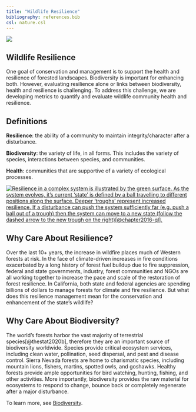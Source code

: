 ```yaml
---
title: "Wildlife Resilience"
bibliography: references.bib
csl: nature.csl
---
```


::: column-screen
![](images/IMG_6851.png){fig-align="center"}
:::

## Wildlife Resilience

One goal of conservation and management is to support the health and resilience of forested landscapes. Biodiversity is important for enhancing both. However, evaluating resilience alone or links between biodiversity, health and resilience is challenging. To address this challenge, we are developing metrics to quantify and evaluate wildlife community health and resilience.

::: callout-tip
## Definitions

**Resilience**: the ability of a community to maintain integrity/character after a disturbance.

**Biodiversity**: the variety of life, in all forms. This includes the variety of species, interactions between species, and communities.

**Health**: communities that are supportive of a variety of ecological processes.
:::

::: column-body
[![Resilience in a complex system is illustrated by the green surface. As the system evolves, it's current 'state' is defined by a ball travelling to different positions along the surface. Deeper 'troughs' represent increased resilience. If a disturbance can push the system sufficiently far (e.g. push a ball out of a trough) then the system can move to a new state (follow the dashed arrow to the new trough on the right)[@chapter2016-ql].](images/Roopnarine_Angielczyk_2016_Resilience_Image.png){fig-alt="Figure from Roopnarine and Angielczyk 2016." fig-align="center"}](https://www.researchgate.net/publication/309242056_The_Stability_of_Ecological_Communities_as_an_Agent_of_Evolutionary_Selection)
:::

## Why Care About Resilience?

Over the last 10+ years, the increase in wildfire places much of Western forests at risk. In the face of climate-driven increases in fire conditions exacerbated by a long history of forest fuel buildup due to fire suppression, federal and state governments, industry, forest communities and NGOs are all working together to increase the pace and scale of the restoration of forest resilience. In California, both state and federal agencies are spending billions of dollars to manage forests for climate and fire resilience. But what does this resilience management mean for the conservation and enhancement of the state's wildlife?

## Why Care About Biodiversity?

The world's forests harbor the vast majority of terrestrial species[@thestat2020b], therefore they are an important source of biodiversity worldwide. Species provide critical ecosystem services, including clean water, pollination, seed dispersal, and pest and disease control. Sierra Nevada forests are home to charismatic species, including mountain lions, fishers, martins, spotted owls, and goshawks. Healthy forests provide ample opportunities for bird watching, hunting, fishing, and other activities. More importantly, biodiversity provides the raw material for ecosystems to respond to change, bounce back or completely regenerate after a major disturbance.

To learn more, see [Biodiversity](biodiversity.qmd).
<!-- <iframe src="pdf/Metrics_Wildlife_Community_Resilience_Summary.pdf" width="100%" height="1000px"> -->
